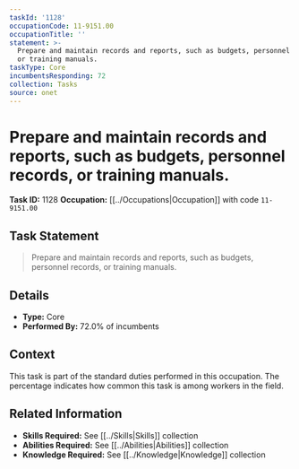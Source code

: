 ```yaml
---
taskId: '1128'
occupationCode: 11-9151.00
occupationTitle: ''
statement: >-
  Prepare and maintain records and reports, such as budgets, personnel records,
  or training manuals.
taskType: Core
incumbentsResponding: 72
collection: Tasks
source: onet
---
```

# Prepare and maintain records and reports, such as budgets, personnel records, or training manuals.

**Task ID:** 1128
**Occupation:** [[../Occupations|Occupation]] with code `11-9151.00`

## Task Statement

> Prepare and maintain records and reports, such as budgets, personnel records, or training manuals.

## Details

- **Type:** Core
- **Performed By:** 72.0% of incumbents

## Context

This task is part of the standard duties performed in this occupation. The percentage indicates how common this task is among workers in the field.

## Related Information

- **Skills Required:** See [[../Skills|Skills]] collection
- **Abilities Required:** See [[../Abilities|Abilities]] collection
- **Knowledge Required:** See [[../Knowledge|Knowledge]] collection
